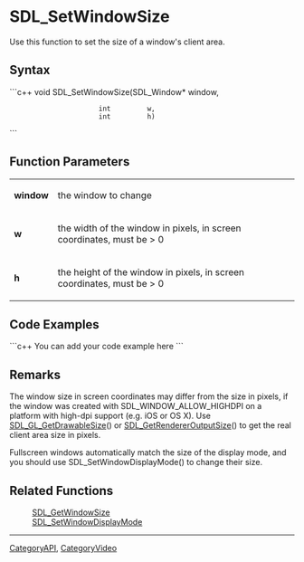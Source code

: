<!-- pragma section-numbers off -->
<!-- pragma disable-camelcase -->

= SDL_SetWindowSize =
Use this function to set the size of a window's client area.


== Syntax ==
```c++
void SDL_SetWindowSize(SDL_Window* window,
                       int         w,
                       int         h)
```

== Function Parameters ==
{|
|'''window'''
|the window to change
|-
|'''w'''
|the width of the window in pixels, in screen coordinates, must be > 0
|-
|'''h'''
|the height of the window in pixels, in screen coordinates, must be > 0
|}

== Code Examples ==
```c++
You can add your code example here
```

== Remarks ==
The window size in screen coordinates may differ from the size in pixels, if the window was created with SDL_WINDOW_ALLOW_HIGHDPI on a platform with high-dpi support (e.g. iOS or OS X). Use [[SDL_GL_GetDrawableSize]]() or [[SDL_GetRendererOutputSize]]() to get the real client area size in pixels.

Fullscreen windows automatically match the size of the display mode, and you should use SDL_SetWindowDisplayMode() to change their size.

== Related Functions ==
:[[SDL_GetWindowSize]]
:[[SDL_SetWindowDisplayMode]]

----
[[CategoryAPI]], [[CategoryVideo]]
